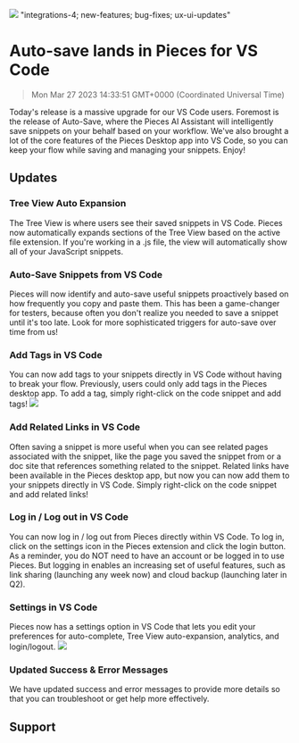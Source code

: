 ![](https://uploads-ssl.webflow.com/6143afec68f555387049efb3/630d76218ba5f08785c997a8_ezgif_com-gif-maker31_12a59cd5483de46046c4cb1ee23a173f_2000.png)
"integrations-4; new-features; bug-fixes; ux-ui-updates"
# Auto-save lands in Pieces for VS Code
> Mon Mar 27 2023 14:33:51 GMT+0000 (Coordinated Universal Time)

Today&#x27;s release is a massive upgrade for our VS Code users. Foremost is the release of Auto-Save, where the Pieces AI Assistant will intelligently save snippets on your behalf based on your workflow. We&#x27;ve also brought a lot of the core features of the Pieces Desktop app into VS Code, so you can keep your flow while saving and managing your snippets. Enjoy!

## Updates
### Tree View Auto Expansion
The Tree View is where users see their saved snippets in VS Code. Pieces now automatically expands sections of the Tree View based on the active file extension. If you&#x27;re working in a .js file, the view will automatically show all of your JavaScript snippets.

### Auto-Save Snippets from VS Code
Pieces will now identify and auto-save useful snippets proactively based on how frequently you copy and paste them. This has been a game-changer for testers, because often you don&#x27;t realize you needed to save a snippet until it&#x27;s too late. Look for more sophisticated triggers for auto-save over time from us!

### Add Tags in VS Code
You can now add tags to your snippets directly in VS Code without having to break your flow. Previously, users could only add tags in the Pieces desktop app.
To add a tag, simply right-click on the code snippet and add tags!
![](ads-ssl.webflow.com/6143afec68f555387049efb3/630d76218ba5f0e884c997ee_ezgif_com-gif-maker29_7996546bfcf9817a240f2808a318f341_800.png)

### Add Related Links in VS Code
Often saving a snippet is more useful when you can see related pages associated with the snippet, like the page you saved the snippet from or a doc site that references something related to the snippet.
Related links have been available in the Pieces desktop app, but now you can now add them to your snippets directly in VS Code.
Simply right-click on the code snippet and add related links!

### Log in / Log out in VS Code
You can now log in / log out from Pieces directly within VS Code. To log in, click on the settings icon in the Pieces extension and click the login button.
As a reminder, you do NOT need to have an account or be logged in to use Pieces. But logging in enables an increasing set of useful features, such as link sharing (launching any week now) and cloud backup (launching later in Q2).

### Settings in VS Code
Pieces now has a settings option in VS Code that lets you edit your preferences for auto-complete, Tree View auto-expansion, analytics, and login/logout.
![](s-ssl.webflow.com/6143afec68f555387049efb3/630d76228ba5f06cbfc99828_ezgif_com-gif-maker30_adebdfbda702490af918f91eba731f8e_800.png)

### Updated Success &amp; Error Messages
We have updated success and error messages to provide more details so that you can troubleshoot or get help more effectively.

## Support
